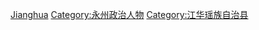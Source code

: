 [[Category:中华人民共和国湖南省县长|Jianghua]]
[[Category:永州政治人物|Category:永州政治人物]]
[[Category:江华瑶族自治县|Category:江华瑶族自治县]]